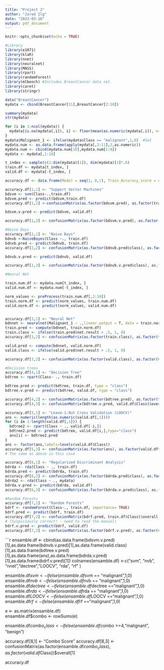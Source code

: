 ---
title: "Project 2"
author: "Jared Ilg"
date: "2023-03-16"
output: pdf_document
---

```{r setup, include=FALSE}
knitr::opts_chunk$set(echo = TRUE)
```

```{r message=FALSE}
#Library
library(e1071)
library(klaR)
library(nnet)
library(neuralnet)
library(MASS)
library(rpart)
library(randomForest)
library(mlbench) #Includes BreastCancer data set. 
library(caret)
library(stringr)
```

```{r}
data("BreastCancer")
mydata <- cbind(BreastCancer[11],BreastCancer[2:10])
```

```{r}
 
summary(mydata)
str(mydata)

for (i in 1:ncol(mydata)) {
  mydata[is.na(mydata[,i]), i] <- floor(mean(as.numeric(mydata[,i]), na.rm = TRUE))
}
mydata$Malignant_1 <- ifelse(mydata$Class == "malignant",1,0)  #Set 
mydata.num <- as.data.frame(apply(mydata[,2:11],2,as.numeric))
mydata.num <- cbind(mydata.num[10],mydata.num[1:9]) 
mydata <- mydata[,1:10]
```


```{r }

t_index <- sample(c(1:dim(mydata)[1]), dim(mydata)[1]*.6) 
train.df <- mydata[t_index, ]
valid.df <- mydata[-t_index, ]
```

```{r }

accuracy.df <- data.frame(Model = seq(1, 8,1), Train_Accuracy_score = rep(0,8) ,Valid_Accuracy_score = rep(0,8))
```


```{r }

accuracy.df[1,1] <- "Support Vector Machines"
bdsvm <- svm(Class~.,train.df)
bdsvm.pred <- predict(bdsvm,train.df)
accuracy.df[1,2] <-confusionMatrix(as.factor(bdsvm.pred), as.factor(train.df$Class))$overall[1]

bdsvm.v.pred <- predict(bdsvm, valid.df)

accuracy.df[1,3] <- confusionMatrix(as.factor(bdsvm.v.pred), as.factor(valid.df$Class))$overall[1]
```

```{r }
#Naive Bays
accuracy.df[2,1] <- "Naive Bays"
bdnvb <-NaiveBayes(Class ~., train.df)
bdnvb.pred <- predict(bdnvb, train.df)
accuracy.df[2,2] <- confusionMatrix(as.factor(bdnvb.pred$class), as.factor(train.df$Class))$overall[1]

bdnvb.v.pred <- predict(bdnvb, valid.df)

accuracy.df[2,3] <- confusionMatrix(as.factor(bdnvb.v.pred$class), as.factor(valid.df$Class))$overall[1]
```

```{r }
#Neural Net

train.num.df <- mydata.num[t_index, ]
valid.num.df <- mydata.num[-t_index, ]

norm_values <- preProcess(train.num.df[,2:10])
train.norm.df <- predict(norm_values, train.num.df)
valid.norm.df <- predict(norm_values, valid.num.df)


accuracy.df[3,1] <- "Neural Net"
bdnnet <- neuralnet(Malignant_1 ~ .,linear.output = T, data = train.norm.df, hidden = c(2,5), rep = 5) 
train.pred <- compute(bdnnet, train.norm.df)
train.class <- ifelse(train.pred$net.result > .5, 1, 0)
accuracy.df[3,2] <- confusionMatrix(as.factor(train.class), as.factor(train.num.df$Malignant_1))$overall[1]

valid.pred <- compute(bdnnet, valid.norm.df)
valid.class <- ifelse(valid.pred$net.result > .5, 1, 0)

accuracy.df[3,3] <- confusionMatrix(as.factor(valid.class), as.factor(valid.norm.df$Malignant_1))$overall[1]
```

```{r}
#Decision trees
accuracy.df[4,1] <- "Decision Tree"
bdtree <- rpart(Class~ ., train.df)

bdtree.pred <- predict(bdtree, train.df, type = "class")
bdtree.v.pred <- predict(bdtree, valid.df, type = "class")

accuracy.df[4,2] <- confusionMatrix(as.factor(bdtree.pred), as.factor(train.df$Class))$overall[1]
accuracy.df[4,3] <- confusionMatrix(bdtree.v.pred, valid.df$Class)$overall[1]
```

```{r  }

accuracy.df[5,1] <- "Leave-1-Out Cross Validation (LOOCV)"
ans <- numeric(length(as.numeric(valid.df[,1])))
for (i in 1:length(valid.df[,1])) {
  bdtree2 <- rpart(Class ~ ., valid.df[-i,])
  bdtree2.pred <- predict(bdtree, valid.df[i,],type="class")
  ans[i] <- bdtree2.pred
}
ans <- factor(ans,labels=levels(valid.df$Class))
accuracy.df[5,3] <- confusionMatrix(as.factor(ans), as.factor(valid.df$Class))$overall[1]
# The same as above in this case
```

```{r  } 
accuracy.df[6,1] <- "Regularized Discriminant Analysis"
bdrda <- rda(Class ~ ., train.df)
bdrda.pred <- predict(bdrda, train.df)
accuracy.df[6,2] <- confusionMatrix(as.factor(bdrda.pred$class), as.factor(train.df$Class))$overall[1]
bdrda2 <- rda(Class ~ ., mydata)
bdrda.v.pred <- predict(bdrda, valid.df)
accuracy.df[6,3] <- confusionMatrix(as.factor(bdrda.v.pred$class), as.factor(valid.df$Class))$overall[1]
```

```{r Random Forests }
#Random Forests
accuracy.df[7,1] <- "Random Forests"
bdrf <- randomForest(Class~., train.df, importance= TRUE)
bdrf.pred <- predict(bdrf, train.df)
accuracy.df[7,2] <- confusionMatrix(bdrf.pred, train.df$Class)$overall[1]
# (Suspiciously correct! - need to read the manual)
bdrf.v.pred <- predict(bdrf, valid.df)
accuracy.df[7,3] <- confusionMatrix(as.factor(bdrf.v.pred), as.factor(valid.df$Class))$overall[1]
```

```{r}

ensamble.df <- cbind(as.data.frame(bdsvm.v.pred)[1],as.data.frame(bdnvb.v.pred)[1],as.data.frame(valid.class)[1],as.data.frame(bdtree.v.pred)[1],as.data.frame(ans),as.data.frame(bdrda.v.pred)[1],as.data.frame(bdrf.v.pred)[1])
colnames(ensamble.df) <-c("svm", "nvb", "nnet","dectree","LOOCV", "rda", "rf" )
 
ensamble.df$svm <- ifelse(ensamble.df$svm == "malignant",1,0)
ensamble.df$nvb <- ifelse(ensamble.df$nvb == "malignant",1,0)
ensamble.df$dectree <- ifelse(ensamble.df$dectree =="malignant",1,0)
ensamble.df$rda <- ifelse(ensamble.df$rda == "malignant",1,0)
ensamble.df$LOOCV <- ifelse(ensamble.df$LOOCV =="malignant",1,0)
ensamble.df$rf <- ifelse(ensamble.df$rf =="malignant",1,0)

e <- as.matrix(ensamble.df)  
ensamble.df$combo <- rowSums(e)

ensamble.df$combo_class <- ifelse(ensamble.df$combo >=4,"malignant", "benign")

accuracy.df[8,1] <- "Combo Score "
accuracy.df[8,3] <- confusionMatrix(as.factor(ensamble.df$combo_class), as.factor(valid.df$Class))$overall[1]

accuracy.df